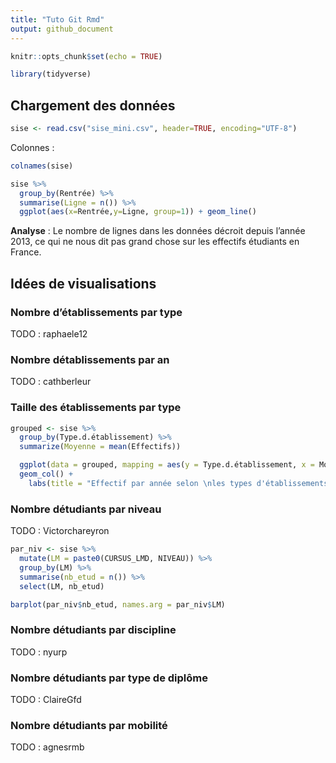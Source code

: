 ```yaml
---
title: "Tuto Git Rmd"
output: github_document
---
```


```r
knitr::opts_chunk$set(echo = TRUE)

library(tidyverse)
```

## Chargement des données

```r
sise <- read.csv("sise_mini.csv", header=TRUE, encoding="UTF-8")
```

Colonnes : 

```r
colnames(sise)
```

```r
sise %>%
  group_by(Rentrée) %>%
  summarise(Ligne = n()) %>%
  ggplot(aes(x=Rentrée,y=Ligne, group=1)) + geom_line()
```

__Analyse__ : Le nombre de lignes dans les données décroit depuis l'année 2013, ce qui ne nous dit pas grand chose sur les effectifs étudiants en France.


## Idées de visualisations 

### Nombre d'établissements par type 

TODO : raphaele12

### Nombre détablissements par an

TODO : cathberleur

### Taille des établissements par type

```r

grouped <- sise %>%
  group_by(Type.d.établissement) %>%
  summarize(Moyenne = mean(Effectifs)) 

  ggplot(data = grouped, mapping = aes(y = Type.d.établissement, x = Moyenne)) +
  geom_col() + 
    labs(title = "Effectif par année selon \nles types d'établissements")
```

### Nombre détudiants par niveau

TODO : Victorchareyron

```r
par_niv <- sise %>%
  mutate(LM = paste0(CURSUS_LMD, NIVEAU)) %>%
  group_by(LM) %>%
  summarise(nb_etud = n()) %>%
  select(LM, nb_etud)

barplot(par_niv$nb_etud, names.arg = par_niv$LM)
```


### Nombre détudiants par discipline

TODO : nyurp

### Nombre détudiants par type de diplôme

TODO : ClaireGfd

### Nombre détudiants par mobilité

TODO : agnesrmb 


